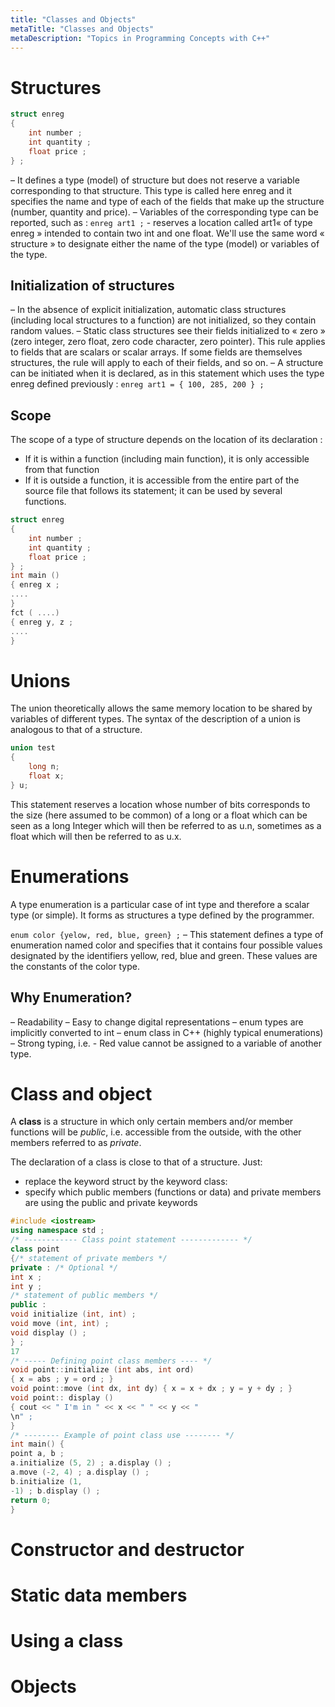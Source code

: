 ```yaml
---
title: "Classes and Objects"
metaTitle: "Classes and Objects"
metaDescription: "Topics in Programming Concepts with C++"
---
```


# Structures

```cpp
struct enreg
{ 
    int number ;
    int quantity ;
    float price ;
} ;
```

– It defines a type (model) of structure but does not reserve a variable corresponding to that structure. This type is called here enreg and it specifies the name and type of each of the fields that make up the structure (number,
quantity and price).
– Variables of the corresponding type can be reported, such as : ```enreg art1 ;```
    - reserves a location called art1« of type enreg » intended to contain two int and one float. We'll use the same word « structure » to designate either the name of the type (model) or variables of the type. 

## Initialization of structures

– In the absence of explicit initialization, automatic class structures (including local structures to a function) are
not initialized, so they contain random values.
– Static class structures see their fields initialized to « zero » (zero integer, zero float, zero code character, zero
pointer). This rule applies to fields that are scalars or scalar arrays. If some fields are themselves structures, the
rule will apply to each of their fields, and so on.
– A structure can be initiated when it is declared, as in this statement which uses the type enreg defined previously :
```enreg art1 = { 100, 285, 200 } ;```

## Scope

The scope of a type of structure depends on the location of its declaration :
- If it is within a function (including main function), it is only accessible from that function
- If it is outside a function, it is accessible from the entire part of the source file that follows its statement; it can be used by several functions.

```cpp
struct enreg
{ 
    int number ;
    int quantity ;
    float price ;
} ;
int main ()
{ enreg x ;
....
}
fct ( ....)
{ enreg y, z ;
....
}
```

# Unions

The union theoretically allows the same memory location to be shared by variables of different types. The syntax of the description of a union is analogous to that of a structure.

```cpp
union test
{
    long n;
    float x;
} u;
```

This statement reserves a location whose number of bits corresponds to the size (here assumed to be common) of a
long or a float which can be seen as a long Integer which will then be referred to as u.n, sometimes as a float which will then be referred to as u.x. 

# Enumerations

A type enumeration is a particular case of int type and therefore a scalar type (or simple). It forms as structures a type defined by the programmer.

```enum color {yelow, red, blue, green} ;```
– This statement defines a type of enumeration named color and specifies that it contains four possible values designated by the identifiers yellow, red, blue and green. These values are the constants of the color type.

## Why Enumeration?

– Readability
– Easy to change digital representations
– enum types are implicitly converted to int
– enum class in C++ (highly typical enumerations)
– Strong typing, i.e.
    - Red value cannot be assigned to a variable of another type.

# Class and object

A **class** is a structure in which only certain members and/or member functions will be *public*, i.e. accessible from the outside, with the other members referred to as *private*.

The declaration of a class is close to that of a structure. Just:
- replace the keyword struct by the keyword class:
- specify which public members (functions or data) and private members are using the public and private keywords

```cpp
#include <iostream>
using namespace std ;
/* ------------ Class point statement ------------- */
class point
{/* statement of private members */
private : /* Optional */
int x ;
int y ;
/* statement of public members */
public :
void initialize (int, int) ;
void move (int, int) ;
void display () ;
} ;
17
/* ----- Defining point class members ---- */
void point::initialize (int abs, int ord)
{ x = abs ; y = ord ; }
void point::move (int dx, int dy) { x = x + dx ; y = y + dy ; }
void point:: display ()
{ cout << " I'm in " << x << " " << y << "
\n" ;
}
/* -------- Example of point class use -------- */
int main() {
point a, b ;
a.initialize (5, 2) ; a.display () ;
a.move (-2, 4) ; a.display () ;
b.initialize (1,
-1) ; b.display () ;
return 0;
}
```

# Constructor and destructor
# Static data members
# Using a class
# Objects